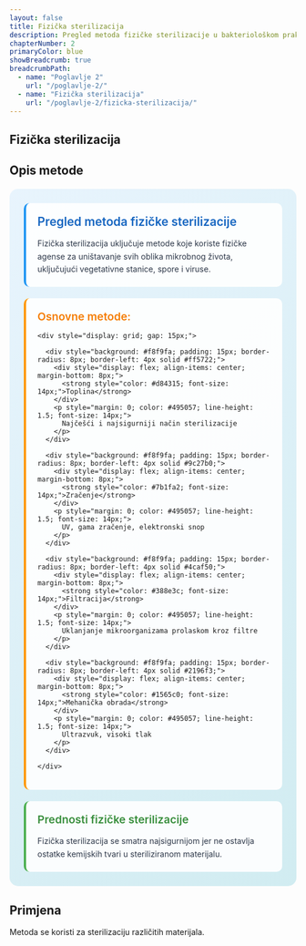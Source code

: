 ```yaml
---
layout: false
title: Fizička sterilizacija
description: Pregled metoda fizičke sterilizacije u bakteriološkom praktikumu
chapterNumber: 2
primaryColor: blue
showBreadcrumb: true
breadcrumbPath:
  - name: "Poglavlje 2"
    url: "/poglavlje-2/"
  - name: "Fizička sterilizacija"
    url: "/poglavlje-2/fizicka-sterilizacija/"
---
```


## Fizička sterilizacija 

## Opis metode 

<div style="background: linear-gradient(135deg, #e8f4fd 0%, #d1ecf1 100%); border-radius: 15px; padding: 25px; margin: 20px 0;">
  
  <div style="background: rgba(255,255,255,0.9); padding: 20px; border-radius: 10px; margin-bottom: 20px; border-left: 4px solid #2196f3;">
    <div style="display: flex; align-items: center; margin-bottom: 15px;">
      <h3 style="margin: 0; color: #1565c0; font-size: 1.3rem; font-weight: 600;">Pregled metoda fizičke sterilizacije</h3>
    </div>
    <p style="margin: 0; color: #2d3748; line-height: 1.6;">
      Fizička sterilizacija uključuje metode koje koriste fizičke agense za uništavanje svih oblika mikrobnog života, uključujući vegetativne stanice, spore i viruse.
    </p>
  </div>

  <div style="background: rgba(255,255,255,0.9); padding: 20px; border-radius: 10px; margin-bottom: 20px; border-left: 4px solid #ff9800;">
    <div style="display: flex; align-items: center; margin-bottom: 15px;">
      <h4 style="margin: 0; color: #f57c00; font-size: 1.2rem; font-weight: 600;">Osnovne metode:</h4>
    </div>
    
    <div style="display: grid; gap: 15px;">
      
      <div style="background: #f8f9fa; padding: 15px; border-radius: 8px; border-left: 4px solid #ff5722;">
        <div style="display: flex; align-items: center; margin-bottom: 8px;">
          <strong style="color: #d84315; font-size: 14px;">Toplina</strong>
        </div>
        <p style="margin: 0; color: #495057; line-height: 1.5; font-size: 14px;">
          Najčešći i najsigurniji način sterilizacije
        </p>
      </div>
      
      <div style="background: #f8f9fa; padding: 15px; border-radius: 8px; border-left: 4px solid #9c27b0;">
        <div style="display: flex; align-items: center; margin-bottom: 8px;">
          <strong style="color: #7b1fa2; font-size: 14px;">Zračenje</strong>
        </div>
        <p style="margin: 0; color: #495057; line-height: 1.5; font-size: 14px;">
          UV, gama zračenje, elektronski snop
        </p>
      </div>
      
      <div style="background: #f8f9fa; padding: 15px; border-radius: 8px; border-left: 4px solid #4caf50;">
        <div style="display: flex; align-items: center; margin-bottom: 8px;">
          <strong style="color: #388e3c; font-size: 14px;">Filtracija</strong>
        </div>
        <p style="margin: 0; color: #495057; line-height: 1.5; font-size: 14px;">
          Uklanjanje mikroorganizama prolaskom kroz filtre
        </p>
      </div>
      
      <div style="background: #f8f9fa; padding: 15px; border-radius: 8px; border-left: 4px solid #2196f3;">
        <div style="display: flex; align-items: center; margin-bottom: 8px;">
          <strong style="color: #1565c0; font-size: 14px;">Mehanička obrada</strong>
        </div>
        <p style="margin: 0; color: #495057; line-height: 1.5; font-size: 14px;">
          Ultrazvuk, visoki tlak
        </p>
      </div>
      
    </div>
  </div>

  <div style="background: rgba(255,255,255,0.9); padding: 20px; border-radius: 10px; border-left: 4px solid #4caf50;">
    <div style="display: flex; align-items: center; margin-bottom: 15px;">
      <h4 style="margin: 0; color: #388e3c; font-size: 1.2rem; font-weight: 600;">Prednosti fizičke sterilizacije</h4>
    </div>
    <p style="margin: 0; color: #2d3748; line-height: 1.6;">
      Fizička sterilizacija se smatra najsigurnijom jer ne ostavlja ostatke kemijskih tvari u steriliziranom materijalu.
    </p>
  </div>

</div>

## Primjena 

Metoda se koristi za sterilizaciju različitih materijala.

